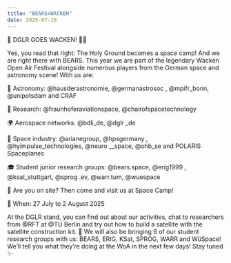 ---
title: "BEARSxWACKEN"
date: 2025-07-16
---

🚀 DGLR GOES WACKEN! 🤘🌌

Yes, you read that right: The Holy Ground becomes a space camp! And we are right there with BEARS. 
This year we are part of the legendary Wacken Open Air Festival alongside numerous players from the German space and astronomy scene! With us are:

💫 Astronomy: @hausderastronomie, @germanastrosoc , @mpifr_bonn, @unipotsdam and CRAF

🔬 Research: @fraunhoferaviationspace, @chairofspacetechnology

🌍 Aerospace networks: @bdli_de, @dglr _de

🚀 Space industry: @arianegroup, @hpsgermany , @hyimpulse_technologies, @neuro __space, @ohb_se and POLARIS Spaceplanes

🎓 Student junior research groups: @bears.space, @erig1999 , @ksat_stuttgart, @sprog .ev, @warr.tum, @wuespace

📍 Are you on site? Then come and visit us at Space Camp!

📅 When: 27 July to 2 August 2025

At the DGLR stand, you can find out about our activities, chat to researchers from @RFT at @TU Berlin and try out how to build a satellite with the satellite construction kit.
💬 We will also be bringing 6 of our student research groups with us: BEARS, ERIG, KSat, SPROG, WARR and WüSpace! We'll tell you what they're doing at the WoA in the next few days! Stay tuned ✨
